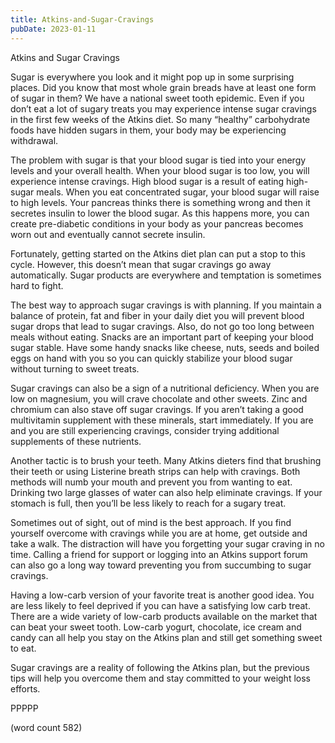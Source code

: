 ```yaml
---
title: Atkins-and-Sugar-Cravings
pubDate: 2023-01-11
---
```


Atkins and Sugar Cravings

Sugar is everywhere you look and it might pop up in some surprising places. Did you know that most whole grain breads have at least one form of sugar in them? We have a national sweet tooth epidemic. Even if you don’t eat a lot of sugary treats you may experience intense sugar cravings in the first few weeks of the Atkins diet. So many “healthy” carbohydrate foods have hidden sugars in them, your body may be experiencing withdrawal.

The problem with sugar is that your blood sugar is tied into your energy levels and your overall health. When your blood sugar is too low, you will experience intense cravings. High blood sugar is a result of eating high-sugar meals. When you eat concentrated sugar, your blood sugar will raise to high levels. Your pancreas thinks there is something wrong and then it secretes insulin to lower the blood sugar. As this happens more, you can create pre-diabetic conditions in your body as your pancreas becomes worn out and eventually cannot secrete insulin.

Fortunately, getting started on the Atkins diet plan can put a stop to this cycle. However, this doesn’t mean that sugar cravings go away automatically. Sugar products are everywhere and temptation is sometimes hard to fight. 

The best way to approach sugar cravings is with planning. If you maintain a balance of protein, fat and fiber in your daily diet you will prevent blood sugar drops that lead to sugar cravings. Also, do not go too long between meals without eating. Snacks are an important part of keeping your blood sugar stable. Have some handy snacks like cheese, nuts, seeds and boiled eggs on hand with you so you can quickly stabilize your blood sugar without turning to sweet treats. 

Sugar cravings can also be a sign of a nutritional deficiency. When you are low on magnesium, you will crave chocolate and other sweets. Zinc and chromium can also stave off sugar cravings. If you aren’t taking a good multivitamin supplement with these minerals, start immediately. If you are and you are still experiencing cravings, consider trying additional supplements of these nutrients.

Another tactic is to brush your teeth. Many Atkins dieters find that brushing their teeth or using Listerine breath strips can help with cravings. Both methods will numb your mouth and prevent you from wanting to eat. Drinking two large glasses of water can also help eliminate cravings. If your stomach is full, then you’ll be less likely to reach for a sugary treat.

Sometimes out of sight, out of mind is the best approach. If you find yourself overcome with cravings while you are at home, get outside and take a walk. The distraction will have you forgetting your sugar craving in no time. Calling a friend for support or logging into an Atkins support forum can also go a long way toward preventing you from succumbing to sugar cravings.

Having a low-carb version of your favorite treat is another good idea. You are less likely to feel deprived if you can have a satisfying low carb treat. There are a wide variety of low-carb products available on the market that can beat your sweet tooth. Low-carb yogurt, chocolate, ice cream and candy can all help you stay on the Atkins plan and still get something sweet to eat.

Sugar cravings are a reality of following the Atkins plan, but the previous tips will help you overcome them and stay committed to your weight loss efforts.

PPPPP

(word count 582)
